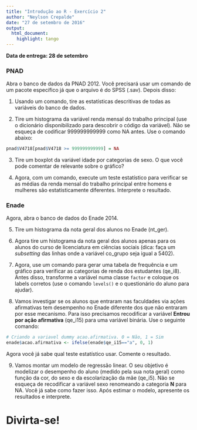 ```yaml
---
title: "Introdução ao R - Exercício 2"
author: "Neylson Crepalde"
date: "27 de setembro de 2016"
output:
  html_document:
    highlight: tango
---
```

**Data de entrega: 28 de setembro**

### PNAD

Abra o banco de dados da PNAD 2012. Você precisará usar um comando de um pacote específico já que o arquivo é do SPSS (.sav). Depois disso:

1) Usando um comando, tire as estatísticas descritivas de todas as variáveis do banco de dados.

2) Tire um histograma da variável renda mensal do trabalho principal (use o dicionário disponibilizado para descobrir o código da variável). Não se esqueça de codificar 999999999999 como NA antes. Use o comando abaixo:
```r
pnad$V4718[pnad$V4718 >= 999999999999] = NA
```


3) Tire um boxplot da variável idade por categorias de sexo. O que você pode comentar de relevante sobre o gráfico?

4) Agora, com um comando, execute um teste estatístico para verificar se as médias da renda mensal do trabalho principal entre homens e mulheres são estatisticamente diferentes. Interprete o resultado.

### Enade

Agora, abra o banco de dados do Enade 2014.

5) Tire um histograma da nota geral dos alunos no Enade (nt_ger).

6) Agora tire um histograma da nota geral dos alunos apenas para os alunos do curso de licenciatura em ciências sociais (dica: faça um *subsetting* das linhas onde a variável co_grupo seja igual a 5402).

7) Agora, use um comando para gerar uma tabela de frequência e um gráfico para verificar as categorias de renda dos estudantes (qe_i8). Antes disso, transforme a variável numa classe `factor` e coloque os labels corretos (use o comando `levels()` e o questionário do aluno para ajudar).

8) Vamos investigar se os alunos que entraram nas faculdades via ações afirmativas tem desempenho no Enade diferente dos que não entraram por esse mecanismo. Para isso precisamos recodificar a variável **Entrou por ação afirmativa** (qe_i15) para uma variável binária. Use o seguinte comando:
```r
# Criando a variavel dummy acao.afirmativa. 0 = Não, 1 = Sim
enade$acao.afirmativa <- ifelse(enade$qe_i15=="a", 0, 1)
```

Agora você já sabe qual teste estatístico usar. Comente o resultado.

9) Vamos montar um modelo de regressão linear. O seu objetivo é modelizar o desempenho do aluno (medido pela sua nota geral) como função da cor, do sexo e da escolarização da mãe (qe_i5). Não se esqueça de recodificar a variável sexo renomeando a categoria **N** para NA. Você já sabe como fazer isso. Após estimar o modelo, apresente os resultados e interprete.

# Divirta-se!
